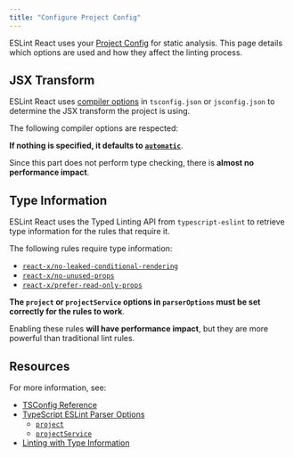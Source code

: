 ```yaml
---
title: "Configure Project Config"
---
```



ESLint React uses your [Project Config](/docs/glossary#project-config) for static analysis. This page details which options are used and how they affect the linting process.

## JSX Transform

ESLint React uses [compiler options](https://www.typescriptlang.org/tsconfig/#compilerOptions) in `tsconfig.json` or `jsconfig.json` to determine the JSX transform the project is using.

The following compiler options are respected:

<JSXConfigTypeTable />

**If nothing is specified, it defaults to [`automatic`](https://legacy.reactjs.org/blog/2020/09/22/introducing-the-new-jsx-transform.html)**.

Since this part does not perform type checking, there is **almost no performance impact**.

## Type Information

ESLint React uses the Typed Linting API from `typescript-eslint` to retrieve type information for the rules that require it.

The following rules require type information:

- [`react-x/no-leaked-conditional-rendering`](/docs/rules/no-leaked-conditional-rendering)
- [`react-x/no-unused-props`](/docs/rules/no-unused-props)
- [`react-x/prefer-read-only-props`](/docs/rules/prefer-read-only-props)

**The `project` or `projectService` options in `parserOptions` must be set correctly for the rules to work**.

Enabling these rules **will have performance impact**, but they are more powerful than traditional lint rules.

## Resources

For more information, see:

- [TSConfig Reference](https://www.typescriptlang.org/tsconfig#JavaScript-Project-Configuration)
- [TypeScript ESLint Parser Options](https://typescript-eslint.io/packages/parser)
  - [`project`](https://typescript-eslint.io/packages/parser/#project)
  - [`projectService`](https://typescript-eslint.io/packages/parser/#projectservice)
- [Linting with Type Information](https://typescript-eslint.io/getting-started/typed-linting/)
